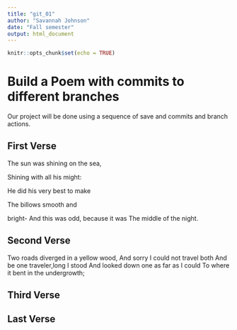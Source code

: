 ```yaml
---
title: "git_01"
author: "Savannah Johnson"
date: "Fall semester"
output: html_document
---
```


```r
knitr::opts_chunk$set(echo = TRUE)
```
# Build a Poem with commits to different branches
Our project will be done using a sequence of save and commits and branch actions.
<!-- Do not modify or change any text in "!--" bracketed areas such as this --- these are instructions to
you, if you change any of this the git program will notice it and compromise your git merging strategy !-->

## First Verse 
<!--Put the first five lines of a poem by Lewis Carrol in this section!-->
The sun was shining on the sea,

Shining with all his might:

He did his very best to make

The billows smooth and

bright- And this was odd, because it was The middle of the night.


## Second Verse
<!--Put the first five lines of a poem by Robert Frost here!-->
Two roads diverged in a yellow wood, And sorry I could not travel both And be one traveler,long I stood And looked down one as far as I could To where it bent in the undergrowth;


## Third Verse
<!--Put the first two verses of The Walrus and the Carpenter here!-->

## Last Verse
<!--Put a short poem of your choice 8-20 lines,here!-->
